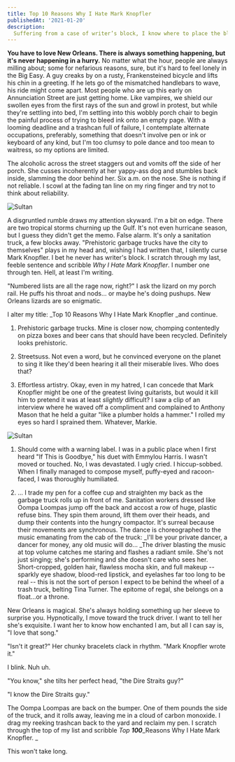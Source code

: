 ```yaml
---
title: Top 10 Reasons Why I Hate Mark Knopfler
publishedAt: '2021-01-20'
description:
  Suffering from a case of writer’s block, I know where to place the blame, directly at Mark Knopfler’s feet
---
```


**You have to love New Orleans. There is always something happening, but it's never happening in a hurry.** No matter what the hour, people are always milling about; some for nefarious reasons, sure, but it's hard to feel lonely in the Big Easy. A guy creaks by on a rusty, Frankensteined bicycle and lifts his chin in a greeting. If he lets go of the mismatched handlebars to wave, his ride might come apart. Most people who are up this early on Annunciation Street are just getting home. Like vampires, we shield our swollen eyes from the first rays of the sun and growl in protest, but while they're settling into bed, I'm settling into this wobbly porch chair to begin the painful process of trying to bleed ink onto an empty page. With a looming deadline and a trashcan full of failure, I contemplate alternate occupations, preferably, something that doesn't involve pen or ink or keyboard of any kind, but I'm too clumsy to pole dance and too mean to waitress, so my options are limited. 

The alcoholic across the street staggers out and vomits off the side of her porch. She cusses incoherently at her yappy-ass dog and stumbles back inside, slamming the door behind her. Six a.m. on the nose. She is nothing if not reliable. I scowl at the fading tan line on my ring finger and try not to think about reliability. 

![Sultan](/static/images/mk/sultan1.jpg)


A disgruntled rumble draws my attention skyward. I'm a bit on edge. There are two tropical storms churning up the Gulf. It's not even hurricane season, but I guess they didn't get the memo. False alarm. It's only a sanitation truck, a few blocks away. "Prehistoric garbage trucks have the city to themselves" plays in my head and, wishing I had written that, I silently curse Mark Knopfler. I bet he never has writer's block.  I scratch through my last, feeble sentence and scribble _Why I Hate Mark Knopfler_. I number one through ten. Hell, at least I'm writing. 

"Numbered lists are all the rage now, right?" I ask the lizard on my porch rail. He puffs his throat and nods... or maybe he's doing pushups. New Orleans lizards are so enigmatic. 

I alter my title: _Top 10 Reasons Why I Hate Mark Knopfler _and continue. 

1. Prehistoric garbage trucks. Mine is closer now, chomping contentedly on pizza boxes and beer cans that should have been recycled. Definitely looks prehistoric. 

2. Streetsuss. Not even a word, but he convinced everyone on the planet to sing it like they'd been hearing it all their miserable lives. Who does that? 

3. Effortless artistry. Okay, even in my hatred, I can concede that Mark Knopfler might be one of the greatest living guitarists, but would it kill him to pretend it was at least _slightly_ difficult? I saw a clip of an interview where he waved off a compliment and complained to Anthony Mason that he held a guitar "like a plumber holds a hammer." I rolled my eyes so hard I sprained them. Whatever, Markie.

![Sultan](/static/images/mk/sultan2.jpg)

1. Should come with a warning label. I was in a public place when I first heard "If This is Goodbye," his duet with Emmylou Harris. I wasn't moved or touched. No, I was devastated. I ugly cried. I hiccup-sobbed. When I finally managed to compose myself, puffy-eyed and racoon-faced, I was thoroughly humiliated. 

2. ... I trade my pen for a coffee cup and straighten my back as the garbage truck rolls up in front of me. Sanitation workers dressed like Oompa Loompas jump off the back and accost a row of huge, plastic refuse bins. They spin them around, lift them over their heads, and dump their contents into the hungry compactor. It's surreal because their movements are synchronous. The dance is choreographed to the music emanating from the cab of the truck: _I'll be your private dancer, a dancer for money, any old music will do... _The driver blasting the music at top volume catches me staring and flashes a radiant smile. She's not just singing; she's performing and she doesn't care who sees her. Short-cropped, golden hair, flawless mocha skin, and full makeup -- sparkly eye shadow, blood-red lipstick, and eyelashes far too long to be real -- this is not the sort of person I expect to be behind the wheel of a trash truck, belting Tina Turner. The epitome of regal, she belongs on a float...or a throne. 

New Orleans is magical. She's always holding something up her sleeve to surprise you. Hypnotically, I move toward the truck driver. I want to tell her she's exquisite. I want her to know how enchanted I am, but all I can say is, "I love that song." 

"Isn't it great?" Her chunky bracelets clack in rhythm. "Mark Knopfler wrote it." 

I blink. Nuh uh. 

"You know," she tilts her perfect head, "the Dire Straits guy?" 

"I know the Dire Straits guy."

The Oompa Loompas are back on the bumper. One of them pounds the side of the truck, and it rolls away, leaving me in a cloud of carbon monoxide. I drag my reeking trashcan back to the yard and reclaim my pen. I scratch through the top of my list and scribble _Top_ **_100_**_Reasons Why I Hate Mark Knopfler. _

This won't take long.